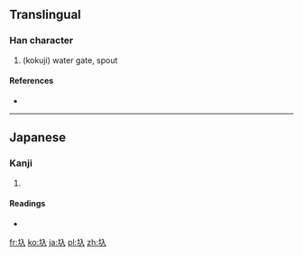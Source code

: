 ==Translingual==

===Han character===
{{Han char|rn=32|rad=土|as=02|sn=5|four=|canj=土人 (GO)}}

# (kokuji) water gate, spout

====References====
* {{Han ref|kx=0223.091|dkj=04879|dj=0455.110|hdz=10417.101|uh=5726|ud=22310}}

----

==Japanese==

===Kanji===
{{ja-kanji|grade=|rs=土02}}

# {{defn|lang=ja|sort=土02}}

====Readings====
* {{ja-readings|on=|kun=[[いり]] (iri)}}

[[fr:圦]]
[[ko:圦]]
[[ja:圦]]
[[pl:圦]]
[[zh:圦]]